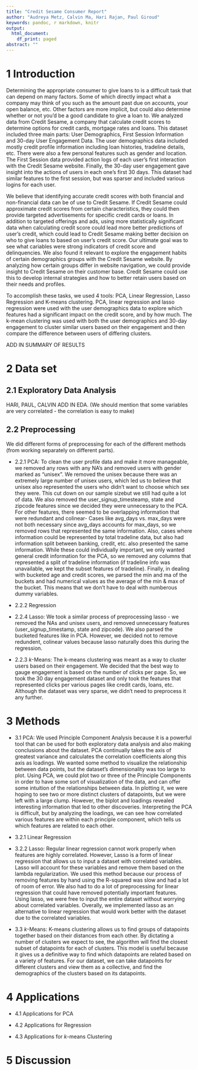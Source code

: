 ```yaml
---
title: "Credit Sesame Consumer Report"
author: "Audreya Metz, Calvin Ma, Hari Rajan, Paul Giroud"
keywords: pandoc, r markdown, knitr
output:
  html_document:
    df_print: paged
abstract: ""
---
```


# 1 Introduction

Determining the appropriate consumer to give loans to is a difficult task that can depend on many factors. Some of which directly impact what a company may think of you such as the amount past due on accounts, your open balance, etc. Other factors are more implicit, but could also determine whether or not you'd be a good candidate to give a loan to. We analyzed data from Credit Sesame, a company that calculate credit scores to determine options for credit cards, mortgage rates and loans. This dataset included three main parts: User Demographics, First Session Information and 30-day User Engagement Data. The user demographics data included mostly credit profile information including loan histories, tradeline details, etc. There were also a few personal features such as gender and location. The First Session data provided action logs of each user's first interaction with the Credit Sesame website. Finally, the 30-day user engagement gave insight into the actions of users in each one's first 30 days. This dataset had similar features to the first session, but was sparser and included various logins for each user. 

We believe that identifying accurate credit scores with both financial and non-financial data can be of use to Credit Sesame. If Credit Sesame could approximate credit scores from certain characteristics, they could then provide targeted advertisements for specific credit cards or loans. In addition to targeted offerings and ads, using more statistically significant data when calculating credit score could lead more better predictions of user's credit, which could lead to Credit Sesame making better decision on who to give loans to based on user's credit score. Our ultimate goal was to see what cariables were strong indicators of credit score and delinquencies. We also found it relevant to explore the engagement habits of certain demographics groups with the Credit Sesame website. By analyzing how certain groups differ in website navigation, we could provide insight to Credit Sesame on their customer base. Credit Sesame could use this to develop internal strategies and how to better retain users based on their needs and profiles.

To accomplish these tasks, we used 4 tools: PCA, Linear Regression, Lasso Regression and K-means clustering. PCA, linear regression and lasso regression were used with the user demographics data to explore which features had a significant impact on the credit score, and by how much. The k-mean clustering was used with both the user demographics and 30-day engagement to cluster similar users based on their engagement and then compare the difference between users of differing clusters. 

ADD IN SUMMARY OF RESULTS

# 2 Data set

## 2.1 Exploratory Data Analysis
HARI, PAUL, CALVIN ADD IN EDA. (We should mention that some variables are very correlated - the correlation is easy to make)

## 2.2 Preprocessing 

We did different forms of preprocessing for each of the different methods (from working separately on different parts). 

* 2.2.1 PCA: To clean the user profile data and make it more manageable, we removed any rows with any NA's and removed users with gender marked as "unisex". We removed the unisex because there was an extremely large number of unisex users, which led us to believe that unisex also represented the users who didn't want to choose which sex they were. This cut down on our sample sizebut we still had quite a lot of data. We also removed the user_signup_timesteamp, state and zipcode features since we decided they were unnecessary to the PCA. For other features, there seemed to be overlapping information that were redundant and colinear- Cases like avg_days vs. max_days were not both necessary since avg_days accounts for max_days, so we removed rows that represented the same information. Also, cases where information could be represented by total tradeline data, but also had information split between banking, credit, etc. also presented the same information. While these could individually important, we only wanted general credit information for the PCA, so we removed any columns that represented a split of tradeline information (if tradeline info was unavailable, we kept the subset features of tradeline). Finally, in dealing with bucketed age and credit scores, we parsed the min and ma of the buckets and had numerical values as the average of the min & max of the bucket. This means that we don't have to deal with numberous dummy variables. 


* 2.2.2 Regression

* 2.2.4 Lasso: We took a similar process of preprocessing lasso - we removed the NAs and unisex users, and removed unnecessary features (user_signup_timestamp, state and zipcode). We also parsed the bucketed features like in PCA. However, we decided not to remove redundent, colinear values because lasso naturally does this during the regression. 

* 2.2.3 $k$-Means: The k-means clustering was meant as a way to cluster users based on their engagement. We decided that the best way to gauge engagement is based on the number of clicks per page. So, we took the 30 day engagement dataset and only took the features that represented clicks per various pages like credit cards, loans, etc. Although the dataset was very sparse, we didn't need to preprocess it any further. 


# 3 Methods

* 3.1 PCA: We used Principle Component Analysis because it is a powerful tool that can be used for both exploratory data analysis and also making conclusions about the dataset. PCA continually takes the axis of greatest variance and calculates the correlation coefficients along this axis as loadings. We wanted some method to visualize the relationship between data points, but the dataset's dimensionality was too large to plot. Using PCA, we could plot two or three of the Principle Components in order to have some sort of visualization of the data, and can offer some intuition of the relationships between data. In plotting it, we were hoping to see two or more distinct clusters of datapoints, but we were left with a large clump. However, the biplot and loadings revealed interesting information that led to other discoveries. Interpreting the PCA is difficult, but by analyzing the loadings, we can see how correlated various features are within each principle component, which tells us which features are related to each other. 

* 3.2.1 Linear Regression

* 3.2.2 Lasso: Regular linear regression cannot work properly when features are highly correlated. However, Lasso is a form of linear regression that allows us to input a dataset with correlated variables. Lasso will account for these variables and remove them based on the lambda regularization. We used this method because our process of removing features by hand using the R-squared was slow and had a lot of room of error. We also had to do a lot of preprocessing for linear regression that could have removed potentially important features. Using lasso, we were free to input the entire dataset without worrying about correlated variables. Overally, we implemented lasso as an alternative to linear regression that would work better with the dataset due to the correlated variables. 

* 3.3 $k$-Means: K-means clustering allows us to find groups of datapoints together based on their distances from each other. By dictating a number of clusters we expect to see, the algorithm will find the closest subset of datapoints for each of clusters. This model is useful because it gives us a definitive way to find which datapoints are related based on a variety of features. For our dataset, we can take datapoints for different clusters and view them as a collective, and find the demographics of the clusters based on its datapoints. 

# 4 Applications

* 4.1 Applications for PCA

* 4.2 Applications for Regression

* 4.3 Applications for $k$-means Clustering

# 5 Discussion

